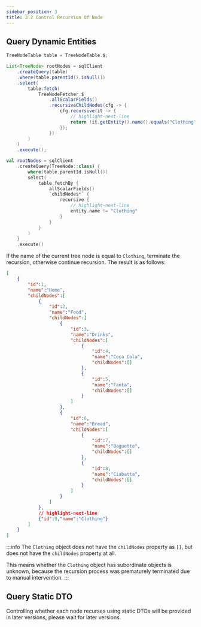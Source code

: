 ```yaml
---
sidebar_position: 3
title: 3.2 Control Recursion Of Node
---
```



## Query Dynamic Entities

<Tabs groupId="language">
<TabItem value="java" label="Java">

```java
TreeNodeTable table = TreeNodeTable.$;

List<TreeNode> rootNodes = sqlClient
    .createQuery(table)
    .where(table.parentId().isNull())
    .select(
        table.fetch(
            TreeNodeFetcher.$
                .allScalarFields()
                .recursiveChildNodes(cfg -> {
                    cfg.recursive(it -> {
                        // highlight-next-line
                        return !it.getEntity().name().equals("Clothing");
                    });
                })
        )
    )
    .execute();
```

</TabItem>
<TabItem value="kotlin" label="Kotlin">

```kotlin
val rootNodes = sqlClient
    .createQuery(TreeNode::class) {
        where(table.parentId.isNull())
        select(
            table.fetchBy {
                allScalarFields()
                `childNodes*` {
                    recursive {
                        // highlight-next-line
                        entity.name != "Clothing"
                    }
                }
            }
        )
    }
    .execute()
```

</TabItem>
</Tabs>

If the name of the current tree node is equal to `Clothing`, terminate the recursion, otherwise continue recursion. The result is as follows:

```json
[
    {
        "id":1,
        "name":"Home",
        "childNodes":[
            {
                "id":2,
                "name":"Food",
                "childNodes":[
                    {
                        "id":3,
                        "name":"Drinks",
                        "childNodes":[
                            {
                                "id":4,
                                "name":"Coca Cola",
                                "childNodes":[]
                            },
                            {
                                "id":5,
                                "name":"Fanta",
                                "childNodes":[]
                            }
                        ]
                    },
                    {
                        "id":6,
                        "name":"Bread",
                        "childNodes":[
                            {
                                "id":7,
                                "name":"Baguette",
                                "childNodes":[]
                            },
                            {
                                "id":8,
                                "name":"Ciabatta",
                                "childNodes":[]
                            }
                        ]
                    }
                ]
            },
            // highlight-next-line
            {"id":9,"name":"Clothing"}
        ]
    }
]
```

:::info 
The `Clothing` object does not have the `childNodes` property as `[]`, but does not have the `childNodes` property at all.  

This means whether the `Clothing` object has subordinate objects is unknown, because the recursion process was prematurely terminated due to manual intervention. 
:::

## Query Static DTO

Controlling whether each node recurses using static DTOs will be provided in later versions, please wait for later versions.